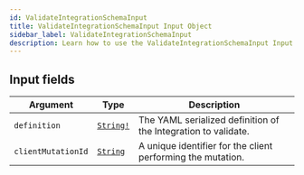 ```yaml
---
id: ValidateIntegrationSchemaInput
title: ValidateIntegrationSchemaInput Input Object
sidebar_label: ValidateIntegrationSchemaInput
description: Learn how to use the ValidateIntegrationSchemaInput Input Object for Builder's API.
---
```


## Input fields

| Argument           | Type                                      | Description                                                    |
| ------------------ | ----------------------------------------- | -------------------------------------------------------------- |
| `definition`       | [`String!`](/self-managed/composer/builder/api/schema/scalar/String.mdx) | The YAML serialized definition of the Integration to validate. |
| `clientMutationId` | [`String`](/self-managed/composer/builder/api/schema/scalar/String.mdx)  | A unique identifier for the client performing the mutation.    |

